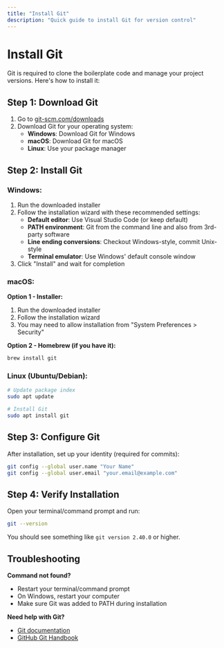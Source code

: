 ```yaml
---
title: "Install Git"
description: "Quick guide to install Git for version control"
---
```


# Install Git

Git is required to clone the boilerplate code and manage your project versions. Here's how to install it:

## Step 1: Download Git

1. Go to [git-scm.com/downloads](https://git-scm.com/downloads)
2. Download Git for your operating system:
   - **Windows**: Download Git for Windows
   - **macOS**: Download Git for macOS
   - **Linux**: Use your package manager

## Step 2: Install Git

### Windows:
1. Run the downloaded installer
2. Follow the installation wizard with these recommended settings:
   - **Default editor**: Use Visual Studio Code (or keep default)
   - **PATH environment**: Git from the command line and also from 3rd-party software
   - **Line ending conversions**: Checkout Windows-style, commit Unix-style
   - **Terminal emulator**: Use Windows' default console window
3. Click "Install" and wait for completion

### macOS:
**Option 1 - Installer:**
1. Run the downloaded installer
2. Follow the installation wizard
3. You may need to allow installation from "System Preferences > Security"

**Option 2 - Homebrew (if you have it):**
```bash
brew install git
```

### Linux (Ubuntu/Debian):
```bash
# Update package index
sudo apt update

# Install Git
sudo apt install git
```

## Step 3: Configure Git

After installation, set up your identity (required for commits):

```bash
git config --global user.name "Your Name"
git config --global user.email "your.email@example.com"
```

## Step 4: Verify Installation

Open your terminal/command prompt and run:

```bash
git --version
```

You should see something like `git version 2.40.0` or higher.

## Troubleshooting

**Command not found?**
- Restart your terminal/command prompt
- On Windows, restart your computer
- Make sure Git was added to PATH during installation

**Need help with Git?**
- [Git documentation](https://git-scm.com/doc)
- [GitHub Git Handbook](https://guides.github.com/introduction/git-handbook/)

